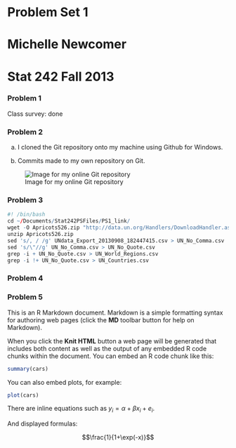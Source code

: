 # Problem Set 1
# Michelle Newcomer
Stat 242 Fall 2013
========================================================

### Problem 1

Class survey: done

### Problem 2

a) I cloned the Git repository onto my machine using Github for Windows.

b) Commits made to my own repository on Git.

![Image for my online Git repository](http://i.imgur.com/TsbzU2t.png)

### Problem 3

```r
#! /bin/bash
cd ~/Documents/Stat242PSFiles/PS1_link/
wget -O Apricots526.zip "http://data.un.org/Handlers/DownloadHandler.ashx?DataFilter=itemCode:526&DataMartId=FAO&Format=csv&s=countryName:asc,elementCode:asc,year:desc&c=2,3,4,5,6,7&"
unzip Apricots526.zip
sed 's/, / /g' UNdata_Export_20130908_182447415.csv > UN_No_Comma.csv
sed 's/\"//g' UN_No_Comma.csv > UN_No_Quote.csv
grep -i + UN_No_Quote.csv > UN_World_Regions.csv
grep -i !+ UN_No_Quote.csv > UN_Countries.csv
```

### Problem 4

### Problem 5


This is an R Markdown document. Markdown is a simple formatting syntax for authoring web pages (click the **MD** toolbar button for help on Markdown).

When you click the **Knit HTML** button a web page will be generated that includes both content as well as the output of any embedded R code chunks within the document. You can embed an R code chunk like this:

```r
summary(cars)
```

You can also embed plots, for example:

```r
plot(cars)
```

There are inline equations such as $y_i = \alpha + \beta x_i + e_i$.
 
And displayed formulas:
 
$$\frac{1}{1+\exp(-x)}$$
